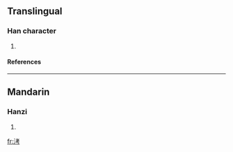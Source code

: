 ==Translingual==
===Han character===
{{Han char|rn=85|rad=水|as=06|sn=9|four=3412<sub>7</sub>|canj=水十大尸 (EJKS)}}
# {{defn|Han|sort=水06}}
====References====
{{Han ref|kx=0620.120|dkj=17380|dj=1016.020|hdz=31602.020|uh=6D18|ud=27928|bh=CFA2|bd=53154}}

----
==Mandarin==
===Hanzi===
{{cmn-hanzi|pin=[[hóng]] ([[hong2]]), [[kǎo]] ([[kao3]])|wg=hung<sup>2</sup>, k'ao<sup>3</sup>}}
# {{defn|Mandarin}}

[[fr:洘]]